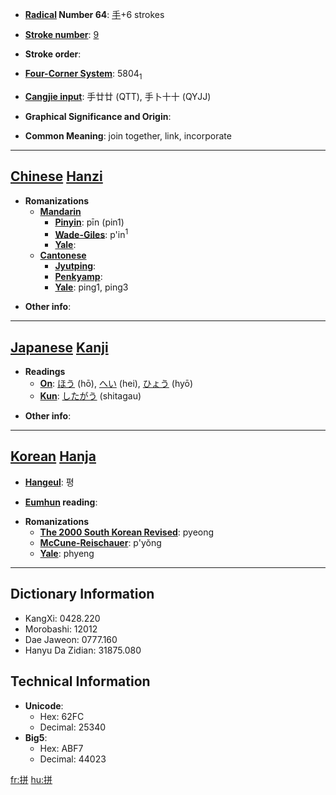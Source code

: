 * '''[[Wiktionary:Chinese radical index| Radical]] Number 64''': [[Wiktionary:Chinese radical index 手|手]]+6 strokes

* '''[[Wiktionary:Chinese total strokes index|Stroke number]]''': [[Wiktionary:Chinese total strokes index 9|9]]

* '''Stroke order''': 

* '''[[Wiktionary:Chinese four corner index|Four-Corner System]]''': 5804<sub>1</sub>

* '''[[Wiktionary:Chinese Cangjie index|Cangjie input]]''': 手廿廿 (QTT), 手卜十十 (QYJJ)

* '''Graphical Significance and Origin''': 

* '''Common Meaning''': join together, link, incorporate

----

== [[Chinese]] [[Hanzi]] ==

* '''Romanizations'''
** '''[[Mandarin]]'''
*** '''[[Pinyin]]''': pīn (pin1)
*** '''[[Wade-Giles]]''': p'in<sup>1</sup>
*** '''[[Yale]]''': 
** '''[[Cantonese]]'''
*** '''[[Jyutping]]''':
*** '''[[Penkyamp]]''': 
*** '''[[Yale]]''': ping1, ping3

* '''Other info''': 

----

== [[Japanese]] [[Kanji]] ==

* '''Readings'''
** '''[[On]]''': [[ほう]] (hō), [[へい]] (hei), [[ひょう]] (hyō)
** '''[[Kun]]''': [[したがう]] (shitagau)

* '''Other info''':  

----

== [[Korean]] [[Hanja]] ==

* '''[[Hangeul]]''': 평

* '''[[Eumhun]] reading''': 

* '''Romanizations'''
** '''[[The 2000 South Korean Revised Romanization|The 2000 South Korean Revised]]''': pyeong
** '''[[McCune-Reischauer]]''': p'yŏng
** '''[[Yale]]''': phyeng

----

== Dictionary Information ==

* KangXi: 0428.220
* Morobashi: 12012
* Dae Jaweon: 0777.160
* Hanyu Da Zidian: 31875.080

== Technical Information ==

* '''Unicode''':
** Hex: 62FC
** Decimal: 25340
* '''Big5''':
** Hex: ABF7
** Decimal: 44023

[[fr:拼]]
[[hu:拼]]